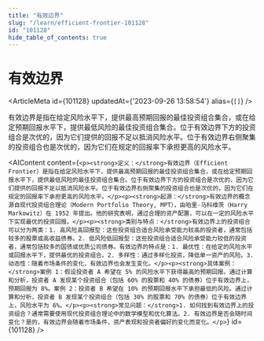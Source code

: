 ```yaml
---
title: "有效边界"
slug: "/learn/efficient-frontier-101128"
id: "101128"
hide_table_of_contents: true
---
```



# 有效边界

<ArticleMeta id={101128} updatedAt={'2023-09-26 13:58:54'} alias={`[]`} />
<div className='border-solid border-b border-t-0 my-4 border-[var(--ifm-color-gray-300)]' />

有效边界是指在给定风险水平下，提供最高预期回报的最佳投资组合集合，或在给定预期回报水平下，提供最低风险的最佳投资组合集合。位于有效边界下方的投资组合是次优的，因为它们提供的回报不足以抵消风险水平。位于有效边界右侧聚集的投资组合也是次优的，因为它们在规定的回报率下承担更高的风险水平。

<AIContent content={`<p><strong>定义：</strong>有效边界（Efficient Frontier）是指在给定风险水平下，提供最高预期回报的最佳投资组合集合，或在给定预期回报水平下，提供最低风险的最佳投资组合集合。位于有效边界下方的投资组合是次优的，因为它们提供的回报不足以抵消风险水平。位于有效边界右侧聚集的投资组合也是次优的，因为它们在规定的回报率下承担更高的风险水平。</p><p><strong>起源：</strong>有效边界的概念源自现代投资组合理论（Modern Portfolio Theory, MPT），由哈里·马科维茨（Harry Markowitz）在 1952 年提出。他的研究表明，通过合理的资产配置，可以在一定的风险水平下实现最优的投资回报。</p><p><strong>类别与特点：</strong>有效边界上的投资组合可以分为两类：1. 高风险高回报型：这些投资组合适合风险承受能力较高的投资者，通常包括较多的股票或高收益债券。2. 低风险低回报型：这些投资组合适合风险承受能力较低的投资者，通常包括较多的国债或优质公司债券。有效边界的特点是：1. 最优性：在给定的风险水平或回报水平下，提供最优的投资组合。2. 多样性：通过多样化投资，降低单一资产的风险。3. 动态性：随着市场条件的变化，有效边界也会发生变化。</p><p><strong>具体案例：</strong>案例 1：假设投资者 A 希望在 5% 的风险水平下获得最高的预期回报。通过计算和分析，投资者 A 发现某个投资组合（包括 60% 的股票和 40% 的债券）位于有效边界上，预期回报为 8%。案例 2：投资者 B 希望在 10% 的预期回报水平下承担最低的风险。通过计算和分析，投资者 B 发现某个投资组合（包括 30% 的股票和 70% 的债券）位于有效边界上，风险水平为 6%。</p><p><strong>常见问题：</strong>1. 如何找到有效边界上的投资组合？通常需要使用现代投资组合理论中的数学模型和优化算法。2. 有效边界是否会随时间变化？是的，有效边界会随着市场条件、资产表现和投资者偏好的变化而变化。</p>`} id={101128} />
